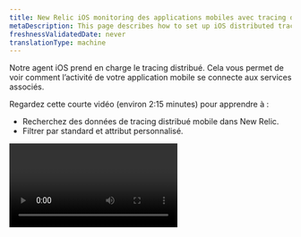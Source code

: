 ```yaml
---
title: New Relic iOS monitoring des applications mobiles avec tracing distribué
metaDescription: This page describes how to set up iOS distributed tracing.
freshnessValidatedDate: never
translationType: machine
---
```


Notre agent iOS prend en charge le tracing distribué. Cela vous permet de voir comment l’activité de votre application mobile se connecte aux services associés.

Regardez cette courte vidéo (environ 2:15 minutes) pour apprendre à :

* Recherchez des données de tracing distribué mobile dans New Relic.
* Filtrer par standard et attribut personnalisé.

<Video id="tkAxeE5cT2Q" type="youtube" />

## Exigences [#requirements]

Pour utiliser le tracing distribué, vous avez besoin de l&apos;agent iOS version 7.3.0 ou supérieure. Nous vous recommandons d&apos;utiliser l&apos;agent le plus récent.

## Comment configurer le tracing distribué [#setup]

Pour les agents mobiles qui prennent en charge cette fonctionnalité, elle est activée par défaut.

Si vous préférez désactiver le tracing distribué, consultez [l&apos;indicateur de fonctionnalité iOS](/docs/mobile-monitoring/new-relic-mobile-ios/api-guides/ios-agent-configuration-feature-flags/#dt).

## Activer le traçage infini [#infinite-tracing]

Si vos applications mobiles disposent de services en aval qui utilisent notre tracing distribué en fin de workflow [Infinite Tracing](/docs/distributed-tracing/infinite-tracing/introduction-infinite-tracing), vous devez activer cette fonctionnalité pour vos applications mobiles.Cela garantit que votre span racine (l&apos;application mobile d&apos;initiation) est incluse dans le reste des spans suivis par Infinite Tracing.

Pour configurer cela, consultez les [étapes d&apos;Infinite Tracing](/docs/distributed-tracing/infinite-tracing/set-trace-observer) pour créer un observateur de trace et sélectionner les applications mobiles (sources de données) qui doivent signaler les étendues.

## Rechercher des données [#find-data]

Les étendues mobiles apparaissent dans toute [interface utilisateur de tracing distribué New Relic](/docs/understand-dependencies/distributed-tracing/ui-data/additional-distributed-tracing-features-new-relic-one/) où ces étendues font partie d&apos;une trace.

Voici quelques conseils pour rechercher et interroger des données :

* Vous pouvez trouver la trace d&apos;origine finale de l&apos;utilisateur dans n&apos;importe quelle [interface utilisateur de tracing distribué New Relic](/docs/understand-dependencies/distributed-tracing/ui-data/additional-distributed-tracing-features-new-relic-one).

* Dans l&apos;interface utilisateur de tracing distribué, les portées finales des utilisateurs sont indiquées par le<img title="New Relic distributed tracing mobile span icon" alt="New Relic distributed tracing mobile span icon" src="/images/mobile_icon_icon.webp" style={{height: "30px", width: "30px"}}>icône.</img>

* Pour voir l&apos;attribut d&apos;une plage, sélectionnez [une plage dans l&apos;interface utilisateur](/docs/apm/distributed-tracing/ui-data/understand-use-distributed-tracing-data#span-details).

* Les étendues sont signalées sous forme [de données d&apos;étendue](/attribute-dictionary/?event=Span) et peuvent être [interrogées dans New Relic](/docs/using-new-relic/data/understand-data/query-new-relic-data).

* Conseils de requête :

  * requête par nom en définissant `mobileApp.name` sur le nom de l&apos;application mobile.
  * requête de trace contenant au moins une application mobile avec `mobileApp.name is not null`.
  * requête de trace contenant au moins une application backend avec `appName is not null`.
  * requête de trace contenant à la fois les étendues mobiles et backend en combinant les deux conditions précédentes.

## Dépannage [#troubleshooting]

Si vous ne voyez pas les spans finales des utilisateurs ou si vous rencontrez d&apos;autres problèmes de tracing distribué, consultez [dépannage](/docs/apm/distributed-tracing/troubleshooting/troubleshooting-missing-trace-data).